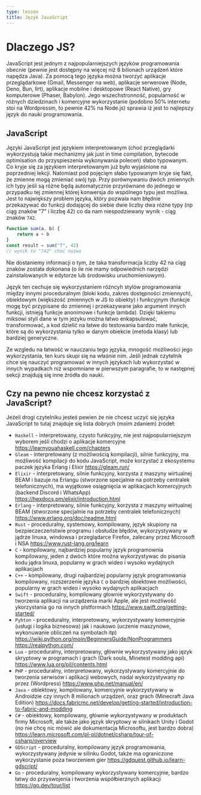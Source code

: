 ```yaml
---
type: lesson
title: Język JavaScript
---
```

# Dlaczego JS?
JavaScript jest jednym z najpopularniejszych języków programowania obecnie (pewnie jest dostępny na więcej niż 8 bilionach urządzeń które napędza Java).
Za pomocą tego języka można tworzyć aplikacje przeglądarkowe (Gmail, Messenger na web), aplikacje serwerowe (Node, Deno, Bun, llrt), aplikacje mobilne i desktopowe (React Native), gry komputerowe (Phaser, Babylon).
Jego wszechstronność, popularność w różnych dziedzinach i komercyjne wykorzystanie (podobno 50% internetu stoi na Wordpressm, to pewnie 42% na Node.js) sprawia iż jest to najlepszy język do nauki programowania.

## JavaScript
Języki JavaScript jest językiem interpretowanym (choć przeglądarki wykorzystują takie mechanizmy jak just in time compilation, bytecode optimisation do przyspieszenia wykonywania poleceń) słabo typowanym.
Co kryje się za językiem interpretowanym już było wyjaśnione na poprzedniej lekcji. Natomiast pod pojęcięm słabo typowanym kryje się fakt, że zmienne mogą zmieniać swój typ. Przy porównywaniu dwóch zmiennych ich typy jeśli są różne będą automatycznie przyrównane do jednego w przypadku tej zmiennej której konwersja do wspólnego typu jest możliwa.
Jest to największy problem języka, który pozwala nam błędnie przekazywać do funkcji dodającej do siebie dwie liczby dwa różne typy (np ciąg znaków "7" i liczbę 42) co da nam niespodziewany wynik - ciąg znaków `742`.
```js
function sum(a, b) {
    return a + b
}
const result = sum("7", 42)
// wynik to "742" choć nazwa
```
Nie dostaniemy informacji o tym, że taka transformacja liczby 42 na ciąg znaków została dokonana (o ile nie mamy odpowiednich narzędzi zainstalowanych w edytorze lub środowisku uruchomieniowym).

Język ten cechuje się wykorzystaniem różncyh stylów programowania między innymi proceduralnym (bloki kodu, zakres dostępności zmiennych), obiektowym (większość zmiennych w JS to obiekty) i funkcyjnym (funkcje mogę być przypisane do zmiennej i przekazywane jako argument innych funkcji, istnieją funkcje anonimowe i funkcje lambda).
Dzięki takiemu miksowi styli dane w tym jezyku można łatwo enkapsulować, transformować, a kod dzielić na łatwe do testowania bardzo małe funkcje, które są do wykorzystania tylko w danym obiekcie (metoda klasy) lub bardziej generyczne.

Ze wzgledu na łatwość w nauczaniu tego języka, mnogość możliwości jego wykorzystania, ten kurs skupi się na właśnie nim. Jeśli jednak czytelnik chce się nauczyć programować w innych językach lub wykorzystać w innych wypadkach niż wspomniane w pierwszym paragrafie, to w następnej sekcji znajdują się inne źródła do nauki.

## Czy na pewno nie chcesz korzystać z JavaScript?
Jeżeli drogi czytelniku jesteś pewien że nie chcesz uczyć się języka JavaScript to tutaj znajduje się lista dobrych (moim zdaniem) źródeł:
- `Haskell` - interpretowany, czysto funkcyjny, nie jest najpopularniejszym wyborem jeśli chodzi o aplikacje komercyjne https://learnyouahaskell.com/chapters
- `Gleam` - interpretowany (z możliwością kompilacji), silnie funkcyjny, ma możliwość kompilacji do kodu JavaScript, może korzystać z ekosystemu paczek języka Erlang i Elixir https://gleam.run/
- `Elixir` - interpretowany, silnie funkcyjny, korzysta z maszyny wirtualnej BEAM i bazuje na Erlangu (stworzone specjalnie na potrzeby centralek telefonicznych), ma wyjątkowe osiągnięcia w aplikacjach komercyjnych (backend Discord i WhatsApp) https://hexdocs.pm/elixir/introduction.html
- `Erlang` - interpretowany, silnie funkcyjny, korzysta z maszyny wirtualnej BEAM (stworzone specjalnie na potrzeby centralek telefonicznych) https://www.erlang.org/doc/readme.html
- `Rust` - proceduralny, systemowy, kompilowany, język skupiony na bezpieczeczeństwie programu i obsłudze błędów, wykorzystywany w jądrze linuxa, windowsa i przeglądarce Firefox, zalecany przez Microsoft i NSA https://www.rust-lang.org/learn
- `C` - kompilowany, najbardziej popularny język programownia kompilowany, jeden z dwóch które można wykorzystywac do pisania kodu jądra linuxa, popularny w grach wideo i wysoko wydajnych aplikacjach
- `C++` - kompilowany, drugi najbardziej popularny język programowania kompilowany, rozszerzenie języka `C` o bardziej obiektowe możliwości, popularny w grach wideo i wysoko wydajnych aplikacjach
- `Swift` - proceduralny, kompilowany głownie wykorzystywany do tworzenia aplikacji na urządzenia marki Apple, ale jest możliwość ykorzystania go na innych plstformach https://www.swift.org/getting-started/
- `Pyhton` - proceduralny, interpretowany, wykorzystywany komercyjnie (usługi i logika biznesowa) jak i naukowo (uczenie maszynowe, wykonuwanie obliczeń na symbolach itp) https://wiki.python.org/moin/BeginnersGuide/NonProgrammers https://realpython.com/
- `Lua` - proceduralny, interpretowany, głównie wykorzystywany jako język skryptowy w programach i grach (Dark souls, Minetest modding api) https://www.lua.org/pil/contents.html
- `PHP` - proceduralny, interpretowany, wykorzystywany komercyjnie do tworzenia serwisów i aplikacji webowych, nadal wykorzystywany np przez (Wordpress) https://www.php.net/manual/en/
- `Java` - obiektowy, kompilowany, komercyjnie wykorzystywany w Androidzie czy innych 8 milionach urządzeń, oraz grach (Minecraft Java Edition) https://docs.fabricmc.net/develop/getting-started/introduction-to-fabric-and-modding
- `C#` - obiektowy, kompilowany, głównie wykorzystywany w produktach firmy Microsoft, ale także jako język skryptowy w silnikach Unity i Godot (no nie chcę nic mówić ale dokumentacja Microsoftu, jest bardzo dobra) https://learn.microsoft.com/pl-pl/dotnet/csharp/tour-of-csharp/overview
- `GDScript` - proceduralny, kompilowany język programowania, wykorzystywany jedynie w silinku Godot, także ma ograniczone wykorzystanie poza tworzeniem gier https://gdquest.github.io/learn-gdscript/
- `Go` - proceduralny, kompilowany wykorzystywany komercyjnie, bardzo łatwy do przyswojenia i tworzenia współbierznych aplikacji https://go.dev/tour/list
